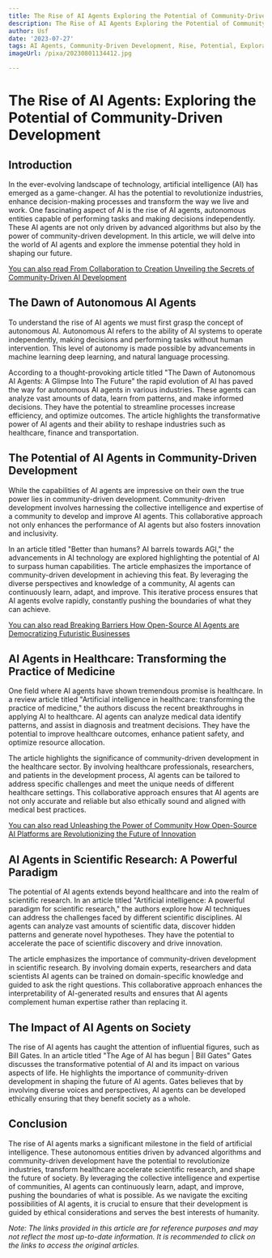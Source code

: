 ```yaml
---
title: The Rise of AI Agents Exploring the Potential of Community-Driven Development
description: The Rise of AI Agents Exploring the Potential of Community-Driven Development
author: Usf
date: '2023-07-27'
tags: AI Agents, Community-Driven Development, Rise, Potential, Exploration
imageUrl: /pixa/20230801134412.jpg

---
```

# The Rise  of AI Agents: Exploring the Potential of Community-Driven Development

## Introduction

In the ever-evolving landscape of technology, artificial intelligence (AI) has emerged as a game-changer. AI has the potential to  revolutionize industries, enhance decision-making processes and transform the way we live  and work. One fascinating aspect of AI is the rise of AI agents, autonomous entities capable of performing tasks  and  making decisions  independently. These AI agents are not only driven by advanced algorithms but also by the power of community-driven development. In this article, we will delve into the world of AI agents and explore the immense potential they  hold in  shaping  our future.

[You  can also read From Collaboration to Creation Unveiling  the Secrets of Community-Driven AI Development](From%20Collaboration%20to%20Creation%20Unveiling%20the%20Secrets%20of%20Community-Driven%20AI%20Development)


## The Dawn of Autonomous AI Agents

To understand the rise of AI agents we must first grasp the concept of autonomous AI. Autonomous AI refers to  the ability of  AI systems to operate independently, making decisions and performing tasks without human intervention. This level of autonomy is  made possible by advancements in machine learning  deep  learning,  and natural language  processing.

According to  a thought-provoking article titled "The Dawn of Autonomous AI Agents: A Glimpse  Into The Future" the rapid evolution of AI has paved the way for autonomous AI agents in various industries. These  agents can  analyze vast amounts of data,  learn from patterns, and make informed  decisions. They have  the potential to  streamline processes increase efficiency, and optimize outcomes. The article highlights the transformative power of AI  agents and their ability to reshape industries such as healthcare, finance and transportation.

## The Potential  of  AI Agents in Community-Driven Development

While the capabilities  of AI agents are impressive  on their own the true power lies in community-driven development. Community-driven development involves harnessing the collective intelligence and expertise of a community to develop and improve  AI agents. This collaborative approach not only enhances the performance of AI agents but also fosters innovation and inclusivity.

In an  article titled "Better than humans? AI  barrels  towards AGI," the advancements in AI technology are explored highlighting the potential of AI to  surpass human capabilities. The article emphasizes the importance of community-driven development in achieving  this feat. By leveraging the diverse  perspectives and knowledge of a community, AI agents can continuously  learn, adapt, and improve. This iterative process  ensures that AI agents evolve rapidly, constantly pushing the boundaries of what they can achieve.

[You can also read Breaking Barriers How Open-Source AI Agents are Democratizing Futuristic Businesses](Breaking%20Barriers%20How%20Open-Source%20AI%20Agents%20are%20Democratizing%20Futuristic%20Businesses)


## AI Agents in Healthcare: Transforming the Practice of Medicine

One field where AI agents have shown tremendous promise  is healthcare. In a review article titled "Artificial intelligence in healthcare:  transforming the practice of medicine," the authors discuss the  recent breakthroughs in applying  AI to healthcare. AI agents  can analyze medical data identify patterns, and assist in diagnosis and treatment decisions. They have the  potential to improve healthcare outcomes, enhance patient safety, and optimize resource allocation.

The article  highlights the significance of community-driven development in the healthcare sector. By involving healthcare professionals, researchers, and patients in  the development process, AI agents can be tailored to address  specific challenges and  meet the unique needs  of different healthcare settings. This collaborative approach ensures  that AI agents are  not only accurate and reliable but also ethically sound and aligned with medical best practices.

[You can also read Unleashing the Power of Community  How Open-Source AI Platforms are Revolutionizing the Future  of Innovation](Unleashing%20the%20Power%20of%20Community%20How%20Open-Source%20AI%20Platforms%20are%20Revolutionizing%20the%20Future%20of%20Innovation)


## AI Agents in Scientific Research: A Powerful Paradigm

The  potential of AI agents extends beyond healthcare and into the realm of scientific research. In an article titled "Artificial intelligence: A powerful paradigm  for scientific research," the  authors explore how AI techniques can address the  challenges faced by different scientific disciplines. AI agents can  analyze vast amounts  of scientific data, discover hidden patterns and generate novel hypotheses. They have  the potential to accelerate the pace of scientific discovery and drive  innovation.

The article emphasizes the importance of  community-driven development in scientific research. By involving domain experts, researchers and data  scientists AI agents can be trained on  domain-specific knowledge and guided to ask the  right questions. This  collaborative  approach enhances the interpretability of AI-generated results  and ensures  that AI agents complement human expertise rather than replacing it.

## The Impact of AI Agents on Society

The rise  of AI agents  has caught the attention of  influential figures, such as  Bill Gates.  In an article titled "The Age of AI has begun | Bill Gates" Gates discusses the transformative potential of AI and its impact on various aspects of life. He  highlights the importance of community-driven development in shaping the future of  AI agents. Gates believes that by involving diverse voices and perspectives, AI agents can be developed ethically ensuring  that they benefit society as  a whole.

## Conclusion

The rise of AI agents marks a significant milestone in the field of artificial intelligence. These autonomous entities  driven by advanced algorithms and community-driven development  have the potential to revolutionize industries, transform healthcare accelerate scientific research, and shape the future of society. By leveraging the collective  intelligence and expertise of communities, AI agents can  continuously learn, adapt, and improve,  pushing the boundaries of what is possible. As we navigate the exciting possibilities of AI agents, it is crucial to ensure that their development is guided  by ethical considerations and serves the best interests of humanity.

*Note: The links provided in this article are for  reference purposes and may not reflect the most up-to-date information. It is recommended to click on the links  to  access the  original articles.*
